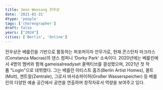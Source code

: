 ```yaml
---
title: Jeon Woosang 전우상
date: '2021-01-31'
dtype: 'people'
tags: ['choreographer']
draft: false
years: ["2024"]
cities: ['Berlin', 'Online']
---
```


전우상은 베를린을 기반으로 활동하는 퍼포머이자 안무가로, 현재 콘스탄차 마크라스(Constanza Macras)의 댄스 컴퍼니 ‘Dorky Park‘ 소속이다. 2020년에는 베를린에서 4명의 멤버와 함께 gameisalreadyset 콜렉티브를 결성했으며, 2021년 첫 작품 "Login"으로 데뷔했다. 그는 베를린 아티스트 홈즈(Berlin Artist Homes), 몰트(Molt), 젠트랄(Zentrale), 그로서 바서슈파이허(Großer Wasserspeicher) 등 베를린의 다양한 예술 공간에서 공연을 연출하며 창작자로서 역량을 보여주고 있다.